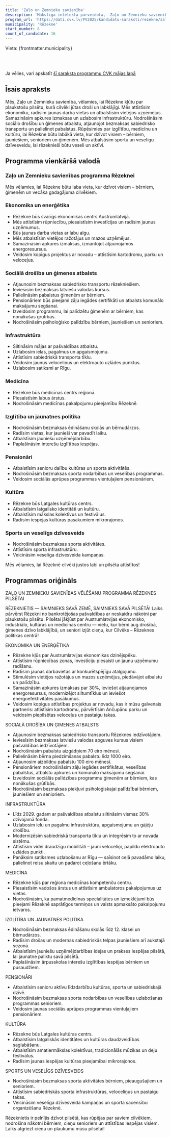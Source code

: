 ```yaml
---
title: 'Zaļo un Zemnieku savienība'
description: 'Mākslīgā intelekta pārveidota,  Zaļo un Zemnieku savienība - Rēzekne programma vienkāršā valodā'
program_url: 'https://dati.cvk.lv/PV2025/kandidatu-saraksti/rezekne/zalo-un-zemnieku-savieniba'
municipality: 'Rēzekne'
start_number: 8
count_of_candidate: 16
---
```



Vieta: {frontmatter.municipality}<br/>

<Badge text="Ekonomikas attīstība" variant="note" size="small" /> <Badge text="Sociālā drošība" variant="note" size="small" /> <Badge text="Infrastruktūras uzlabošana" variant="note" size="small" /> <Badge text="Medicīnas pieejamība" variant="note" size="small" /> <Badge text="Izglītības atbalsts" variant="note" size="small" />

<br/><br/> 

<Card title='Šis ir mākslīga intelekta ģenerēts apraksts' icon='starlight'>
    Ja vēlies, vari apskatīt <a href={frontmatter.program_url} target='_blank'>šī saraksta programmu CVK mājas lapā</a>
    </Card>

## Īsais apraksts

Mēs, Zaļo un Zemnieku savienība, vēlamies, lai Rēzekne kļūtu par plaukstošu pilsētu, kurā cilvēki jūtas droši un labklājīgi. Mēs attīstīsim ekonomiku, radīsim jaunas darba vietas un atbalstīsim vietējos uzņēmējus. Samazināsim apkures izmaksas un uzlabosim infrastruktūru. Nodrošināsim sociālo drošību un ģimenes atbalstu, atjaunojot bezmaksas sabiedrisko transportu un palielinot pabalstus. Rūpēsimies par izglītību, medicīnu un kultūru, lai Rēzekne būtu labākā vieta, kur dzīvot visiem – bērniem, jauniešiem, senioriem un ģimenēm. Mēs atbalstīsim sportu un veselīgu dzīvesveidu, lai rēzeknieši būtu veseli un aktīvi.

## Programma vienkāršā valodā

### Zaļo un Zemnieku savienības programma Rēzeknei

Mēs vēlamies, lai Rēzekne būtu laba vieta, kur dzīvot visiem – bērniem, ģimenēm un vecāka gadagājuma cilvēkiem.

### Ekonomika un enerģētika

*   Rēzekne būs svarīgs ekonomikas centrs Austrumlatvijā.
*   Mēs attīstīsim rūpniecību, piesaistīsim investīcijas un radīsim jaunus uzņēmumus.
*   Būs jaunas darba vietas ar labu algu.
*   Mēs atbalstīsim vietējos ražotājus un mazos uzņēmējus.
*   Samazināsim apkures izmaksas, izmantojot atjaunojamos energoresursus.
*   Veidosim kopīgus projektus ar novadu – attīstīsim kartodromu, parku un veloceļus.

### Sociālā drošība un ģimenes atbalsts

*   Atjaunosim bezmaksas sabiedrisko transportu rēzekniešiem.
*   Ieviesīsim bezmaksas latviešu valodas kursus.
*   Palielināsim pabalstus ģimenēm ar bērniem.
*   Pensionāriem būs pieejami zāļu iegādes sertifikāti un atbalsts komunālo maksājumu segšanai.
*   Izveidosim programmu, lai palīdzētu ģimenēm ar bērniem, kas nonākušas grūtībās.
*   Nodrošināsim psiholoģisko palīdzību bērniem, jauniešiem un senioriem.

### Infrastruktūra

*   Siltināsim mājas ar pašvaldības atbalstu.
*   Uzlabosim ielas, pagalmus un apgaismojumu.
*   Attīstīsim sabiedriskā transporta tīklu.
*   Veidosim jaunus veloceliņus un elektroauto uzlādes punktus.
*   Uzlabosim satiksmi ar Rīgu.

### Medicīna

*   Rēzekne būs medicīnas centrs reģionā.
*   Piesaistīsim labus ārstus.
*   Nodrošināsim medicīnas pakalpojumu pieejamību Rēzeknē.

### Izglītība un jaunatnes politika

*   Nodrošināsim bezmaksas ēdināšanu skolās un bērnudārzos.
*   Radīsim vietas, kur jaunieši var pavadīt laiku.
*   Atbalstīsim jauniešu uzņēmējdarbību.
*   Paplašināsim interešu izglītības iespējas.

### Pensionāri

*   Atbalstīsim senioru dalību kultūras un sporta aktivitātēs.
*   Nodrošināsim bezmaksas sporta nodarbības un veselības programmas.
*   Veidosim sociālās aprūpes programmas vientuļajiem pensionāriem.

### Kultūra

*   Rēzekne būs Latgales kultūras centrs.
*   Atbalstīsim latgalisko identitāti un kultūru.
*   Atbalstīsim mākslas kolektīvus un festivālus.
*   Radīsim iespējas kultūras pasākumiem mikrorajonos.

### Sports un veselīgs dzīvesveids

*   Nodrošināsim bezmaksas sporta aktivitātes.
*   Attīstīsim sporta infrastruktūru.
*   Veicināsim veselīga dzīvesveida kampaņas.

Mēs vēlamies, lai Rēzeknē cilvēki justos labi un pilsēta attīstītos!

## Programmas oriģināls

ZAĻO UN ZEMNIEKU SAVIENĪBAS VĒLĒŠANU PROGRAMMA RĒZEKNES PILSĒTAI

RĒZEKNIETIS — SAIMNIEKS SAVĀ ZEMĒ, SAIMNIEKS SAVĀ PILSĒTĀ!
Laiks pārvērst Rēzekni no bankrotējošas pašvaldības ar neskaidru nākotni par plaukstošu pilsētu.
Pilsētai jākļūst par Austrumlatvijas ekonomisko, industriālo, kultūras un medicīnas centru — vietu, kur bērni aug drošībā, ģimenes dzīvo labklājībā, un seniori izjūt cieņu, kur Cilvēks – Rēzeknes politikas centrā!

EKONOMIKA UN ENERĢĒTIKA
- Rēzekne kļūs par Austrumlatvijas ekonomikas dzinējspēku.
- Attīstīsim rūpniecības zonas, investīciju piesaisti un jaunu uzņēmumu radīšanu.
- Radīsim jaunas darbavietas ar konkurētspējīgu atalgojumu.
- Stimulēsim vietējos ražotājus un mazos uzņēmējus, piedāvājot atbalstu un palīdzību.
- Samazināsim apkures izmaksas par 30%, ieviešot atjaunojamos energoresursus, modernizējot siltumtīklus un ieviešot energoefektivitātes pasākumus.
- Veidosim kopīgus attīstības projektus ar novadu, kas ir mūsu galvenais partneris: attīstīsim kartodromu, pārvērtīsim Ančupānu parku un veidosim piepilsētas veloceļus un pastaigu takas.

SOCIĀLĀ DROŠĪBA UN ĢIMENES ATBALSTS
- Atjaunosim bezmaksas sabiedrisko transportu Rēzeknes iedzīvotājiem.
- Ieviesīsim bezmaksas latviešu valodas apguves kursus visiem pašvaldības iedzīvotājiem.
- Nodrošināsim pabalstu aizgādņiem 70 eiro mēnesī.
- Palielināsim bērna piedzimšanas pabalstu līdz 1000 eiro.
- Atjaunosim aizbildņu pabalstu 100 eiro mēnesī.
- Pensionāriem nodrošināsim zāļu iegādes sertifikātus, veselības pabalstus, atbalstu apkures un komunālo maksājumu segšanai.
- Izveidosim sociālās palīdzības programmu ģimenēm ar bērniem, kas nonākušas grūtībās.
- Nodrošināsim bezmaksas piekļuvi psiholoģiskajai palīdzībai bērniem, jauniešiem un senioriem.

INFRASTRUKTŪRA
- Līdz 2029. gadam ar pašvaldības atbalstu siltināsim vismaz 30% dzīvojamā fonda.
- Uzlabosim ielu un pagalmu infrastruktūru, apgaismojumu un gājēju drošību.
- Modernizēsim sabiedriskā transporta tīklu un integrēsim to ar novada sistēmu.
- Attīstīsim videi draudzīgu mobilitāti – jauni veloceliņi, papildu elektroauto uzlādes punkti.
- Panāksim satiksmes uzlabošanu ar Rīgu — saīsinot ceļā pavadāmo laiku, palielinot reisu skaitu un padarot ceļošanu ērtāku.

MEDICĪNA
- Rēzekne kļūs par reģiona medicīnas kompetenču centru.
- Piesaistīsim vadošos ārstus un attīstīsim ambulatoros pakalpojumus uz vietas.
- Nodrošināsim, ka pamatmedicīnas specialitātes un izmeklējumi būs pieejami Rēzeknē saprātīgos termiņos un valsts apmaksāto pakalpojumu ietvaros.

IZGLĪTĪBA UN JAUNATNES POLITIKA
- Nodrošināsim bezmaksas ēdināšanu skolās līdz 12. klasei un bērnudārzos.
- Radīsim drošas un modernas sabiedriskās telpas jauniešiem arī aukstajā sezonā.
- Atbalstīsim jauniešu uzņēmējdarbības idejas un prakses iespējas pilsētā, lai jaunatne paliktu savā pilsētā.
- Paplašināsim ārpusskolas interešu izglītības iespējas bērniem un pusaudžiem.

PENSIONĀRI
- Atbalstīsim senioru aktīvu līdzdarbību kultūras, sporta un sabiedriskajā dzīvē.
- Nodrošināsim bezmaksas sporta nodarbības un veselības uzlabošanas programmas senioriem.
- Veidosim jaunas sociālās aprūpes programmas vientuļajiem pensionāriem.

KULTŪRA
- Rēzekne būs Latgales kultūras centrs.
- Atbalstīsim latgaliskās identitātes un kultūras daudzveidības saglabāšanu.
- Atbalstīsim amatiermākslas kolektīvus, tradicionālās mūzikas un deju festivālus.
- Radīsim jaunas iespējas kultūras pieejamībai mikrorajonos.

SPORTS UN VESELĪGS DZĪVESVEIDS
- Nodrošināsim bezmaksas sporta aktivitātes bērniem, pieaugušajiem un senioriem.
- Attīstīsim sabiedriskās sporta infrastruktūras, veloceliņus un pastaigu takas.
- Veicināsim veselīga dzīvesveida kampaņas un sporta sacensību organizēšanu Rēzeknē.

Rēzeknietis ir pelnījis dzīvot pilsētā, kas rūpējas par saviem cilvēkiem, nodrošina nākotni bērniem, cieņu senioriem un attīstības iespējas visiem.
Laiks atgriezt cieņu un plaukumu mūsu pilsētai!
